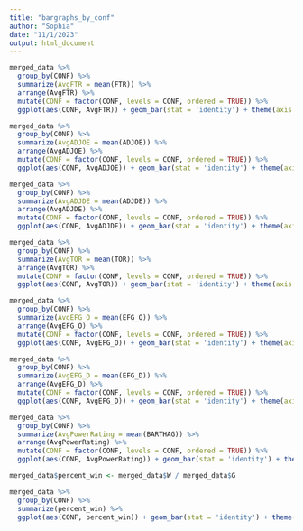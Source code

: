 ```yaml
---
title: "bargraphs_by_conf"
author: "Sophia"
date: "11/1/2023"
output: html_document
---
```


```r
merged_data %>%
  group_by(CONF) %>%
  summarize(AvgFTR = mean(FTR)) %>%
  arrange(AvgFTR) %>%
  mutate(CONF = factor(CONF, levels = CONF, ordered = TRUE)) %>%
  ggplot(aes(CONF, AvgFTR)) + geom_bar(stat = 'identity') + theme(axis.text.x = element_text(angle = 60, hjust = 1))
```

```r
merged_data %>%
  group_by(CONF) %>%
  summarize(AvgADJOE = mean(ADJOE)) %>%
  arrange(AvgADJOE) %>%
  mutate(CONF = factor(CONF, levels = CONF, ordered = TRUE)) %>%
  ggplot(aes(CONF, AvgADJOE)) + geom_bar(stat = 'identity') + theme(axis.text.x = element_text(angle = 60, hjust = 1))
```

```r
merged_data %>%
  group_by(CONF) %>%
  summarize(AvgADJDE = mean(ADJDE)) %>%
  arrange(AvgADJDE) %>%
  mutate(CONF = factor(CONF, levels = CONF, ordered = TRUE)) %>%
  ggplot(aes(CONF, AvgADJDE)) + geom_bar(stat = 'identity') + theme(axis.text.x = element_text(angle = 60, hjust = 1))
```
```r
merged_data %>%
  group_by(CONF) %>%
  summarize(AvgTOR = mean(TOR)) %>%
  arrange(AvgTOR) %>%
  mutate(CONF = factor(CONF, levels = CONF, ordered = TRUE)) %>%
  ggplot(aes(CONF, AvgTOR)) + geom_bar(stat = 'identity') + theme(axis.text.x = element_text(angle = 60, hjust = 1))
```
```r
merged_data %>%
  group_by(CONF) %>%
  summarize(AvgEFG_O = mean(EFG_O)) %>%
  arrange(AvgEFG_O) %>%
  mutate(CONF = factor(CONF, levels = CONF, ordered = TRUE)) %>%
  ggplot(aes(CONF, AvgEFG_O)) + geom_bar(stat = 'identity') + theme(axis.text.x = element_text(angle = 60, hjust = 1))
```

```r
merged_data %>%
  group_by(CONF) %>%
  summarize(AvgEFG_D = mean(EFG_D)) %>%
  arrange(AvgEFG_D) %>%
  mutate(CONF = factor(CONF, levels = CONF, ordered = TRUE)) %>%
  ggplot(aes(CONF, AvgEFG_D)) + geom_bar(stat = 'identity') + theme(axis.text.x = element_text(angle = 60, hjust = 1))
```

```r
merged_data %>%
  group_by(CONF) %>%
  summarize(AvgPowerRating = mean(BARTHAG)) %>%
  arrange(AvgPowerRating) %>%
  mutate(CONF = factor(CONF, levels = CONF, ordered = TRUE)) %>%
  ggplot(aes(CONF, AvgPowerRating)) + geom_bar(stat = 'identity') + theme(axis.text.x = element_text(angle = 60, hjust = 1))
```

```r
merged_data$percent_win <- merged_data$W / merged_data$G

merged_data %>%
  group_by(CONF) %>%
  summarize(percent_win) %>%
  ggplot(aes(CONF, percent_win)) + geom_bar(stat = 'identity') + theme(axis.text.x = element_text(angle = 60, hjust = 1))
```